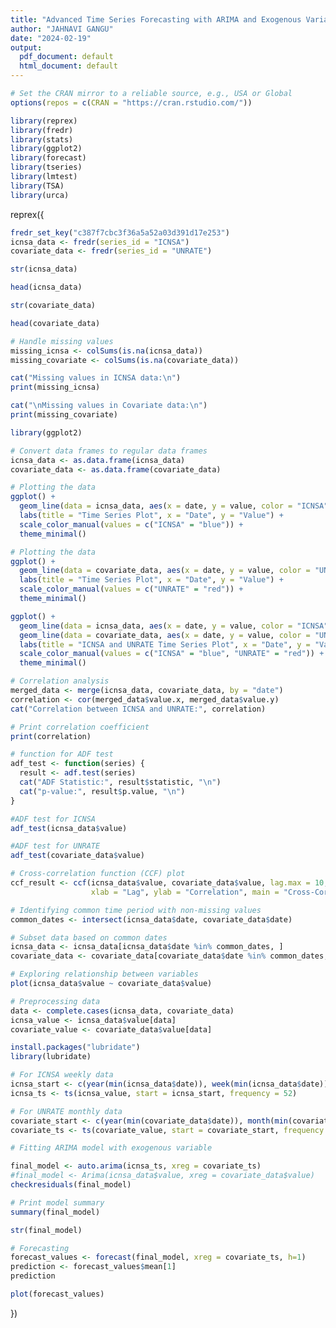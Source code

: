 ```yaml
---
title: "Advanced Time Series Forecasting with ARIMA and Exogenous Variables: ICNSA and UNRATE Analysis"
author: "JAHNAVI GANGU"
date: "2024-02-19"
output:
  pdf_document: default
  html_document: default
---
```


```r
# Set the CRAN mirror to a reliable source, e.g., USA or Global
options(repos = c(CRAN = "https://cran.rstudio.com/"))

library(reprex)
library(fredr)
library(stats)
library(ggplot2)
library(forecast)
library(tseries)
library(lmtest)
library(TSA)
library(urca)
```



reprex({
```r
fredr_set_key("c387f7cbc3f36a5a52a03d391d17e253")
icnsa_data <- fredr(series_id = "ICNSA")
covariate_data <- fredr(series_id = "UNRATE")
```

```r
str(icnsa_data)
```
```r
head(icnsa_data)
```

```r
str(covariate_data)
```
```r
head(covariate_data)
```


```r
# Handle missing values
missing_icnsa <- colSums(is.na(icnsa_data))
missing_covariate <- colSums(is.na(covariate_data))

cat("Missing values in ICNSA data:\n")
print(missing_icnsa)

cat("\nMissing values in Covariate data:\n")
print(missing_covariate)

library(ggplot2)

# Convert data frames to regular data frames
icnsa_data <- as.data.frame(icnsa_data)
covariate_data <- as.data.frame(covariate_data)

# Plotting the data
ggplot() +
  geom_line(data = icnsa_data, aes(x = date, y = value, color = "ICNSA"), linewidth = 1) +
  labs(title = "Time Series Plot", x = "Date", y = "Value") +
  scale_color_manual(values = c("ICNSA" = "blue")) +
  theme_minimal()
```
```r
# Plotting the data
ggplot() +
  geom_line(data = covariate_data, aes(x = date, y = value, color = "UNRATE"), linewidth = 1) +
  labs(title = "Time Series Plot", x = "Date", y = "Value") +
  scale_color_manual(values = c("UNRATE" = "red")) +
  theme_minimal()
```
```r
ggplot() +
  geom_line(data = icnsa_data, aes(x = date, y = value, color = "ICNSA"), linewidth = 1) +
  geom_line(data = covariate_data, aes(x = date, y = value, color = "UNRATE"), linewidth = 1) +
  labs(title = "ICNSA and UNRATE Time Series Plot", x = "Date", y = "Value") +
  scale_color_manual(values = c("ICNSA" = "blue", "UNRATE" = "red")) +
  theme_minimal()
```

```r
# Correlation analysis
merged_data <- merge(icnsa_data, covariate_data, by = "date")
correlation <- cor(merged_data$value.x, merged_data$value.y)
cat("Correlation between ICNSA and UNRATE:", correlation)

# Print correlation coefficient
print(correlation)
```

```r
# function for ADF test
adf_test <- function(series) {
  result <- adf.test(series)
  cat("ADF Statistic:", result$statistic, "\n")
  cat("p-value:", result$p.value, "\n")
}

#ADF test for ICNSA
adf_test(icnsa_data$value)

#ADF test for UNRATE
adf_test(covariate_data$value)
```
```r
# Cross-correlation function (CCF) plot
ccf_result <- ccf(icnsa_data$value, covariate_data$value, lag.max = 10, plot = TRUE,
                  xlab = "Lag", ylab = "Correlation", main = "Cross-Correlation Function")
```
```r
# Identifying common time period with non-missing values
common_dates <- intersect(icnsa_data$date, covariate_data$date)

# Subset data based on common dates
icnsa_data <- icnsa_data[icnsa_data$date %in% common_dates, ]
covariate_data <- covariate_data[covariate_data$date %in% common_dates, ]

# Exploring relationship between variables
plot(icnsa_data$value ~ covariate_data$value)

# Preprocessing data 
data <- complete.cases(icnsa_data, covariate_data)
icnsa_value <- icnsa_data$value[data]
covariate_value <- covariate_data$value[data]
```


```r
install.packages("lubridate")
library(lubridate)

# For ICNSA weekly data
icnsa_start <- c(year(min(icnsa_data$date)), week(min(icnsa_data$date)))
icnsa_ts <- ts(icnsa_value, start = icnsa_start, frequency = 52)

# For UNRATE monthly data
covariate_start <- c(year(min(covariate_data$date)), month(min(covariate_data$date)))
covariate_ts <- ts(covariate_value, start = covariate_start, frequency = 12)

```

```r
# Fitting ARIMA model with exogenous variable

final_model <- auto.arima(icnsa_ts, xreg = covariate_ts)
#final_model <- Arima(icnsa_data$value, xreg = covariate_data$value)
checkresiduals(final_model)
```

```r
# Print model summary
summary(final_model)
```
```r
str(final_model)
```
```r
# Forecasting
forecast_values <- forecast(final_model, xreg = covariate_ts, h=1)
prediction <- forecast_values$mean[1]
prediction

plot(forecast_values)
```
})


